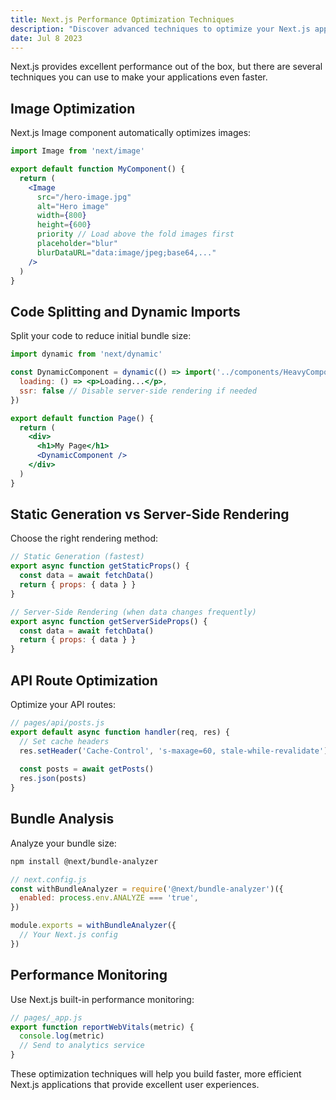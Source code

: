 ```yaml
---
title: Next.js Performance Optimization Techniques
description: "Discover advanced techniques to optimize your Next.js applications for lightning-fast performance and better user experience."
date: Jul 8 2023
---
```


Next.js provides excellent performance out of the box, but there are several techniques you can use to make your applications even faster.

## Image Optimization

Next.js Image component automatically optimizes images:

```jsx
import Image from 'next/image'

export default function MyComponent() {
  return (
    <Image
      src="/hero-image.jpg"
      alt="Hero image"
      width={800}
      height={600}
      priority // Load above the fold images first
      placeholder="blur"
      blurDataURL="data:image/jpeg;base64,..."
    />
  )
}
```

## Code Splitting and Dynamic Imports

Split your code to reduce initial bundle size:

```jsx
import dynamic from 'next/dynamic'

const DynamicComponent = dynamic(() => import('../components/HeavyComponent'), {
  loading: () => <p>Loading...</p>,
  ssr: false // Disable server-side rendering if needed
})

export default function Page() {
  return (
    <div>
      <h1>My Page</h1>
      <DynamicComponent />
    </div>
  )
}
```

## Static Generation vs Server-Side Rendering

Choose the right rendering method:

```jsx
// Static Generation (fastest)
export async function getStaticProps() {
  const data = await fetchData()
  return { props: { data } }
}

// Server-Side Rendering (when data changes frequently)
export async function getServerSideProps() {
  const data = await fetchData()
  return { props: { data } }
}
```

## API Route Optimization

Optimize your API routes:

```javascript
// pages/api/posts.js
export default async function handler(req, res) {
  // Set cache headers
  res.setHeader('Cache-Control', 's-maxage=60, stale-while-revalidate')
  
  const posts = await getPosts()
  res.json(posts)
}
```

## Bundle Analysis

Analyze your bundle size:

```bash
npm install @next/bundle-analyzer
```

```javascript
// next.config.js
const withBundleAnalyzer = require('@next/bundle-analyzer')({
  enabled: process.env.ANALYZE === 'true',
})

module.exports = withBundleAnalyzer({
  // Your Next.js config
})
```

## Performance Monitoring

Use Next.js built-in performance monitoring:

```jsx
// pages/_app.js
export function reportWebVitals(metric) {
  console.log(metric)
  // Send to analytics service
}
```

These optimization techniques will help you build faster, more efficient Next.js applications that provide excellent user experiences.
